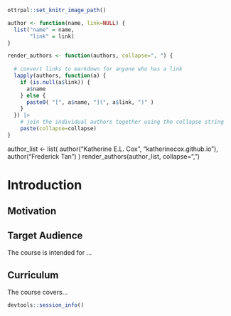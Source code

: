 
```r
ottrpal::set_knitr_image_path()
```

```r
author <- function(name, link=NULL) {
  list("name" = name,
       "link" = link)
}

render_authors <- function(authors, collapse=", ") {
  
  # convert links to markdown for anyone who has a link
  lapply(authors, function(a) {
    if (is.null(a$link)) {
      a$name
    } else {
      paste0( "[", a$name, "](", a$link, ")" )
    }
  }) |>
    # join the individual authors together using the collapse string
    paste(collapse=collapse)
}
```

::: {.section-authors}
author_list <- list(
  author("Katherine E.L. Cox", "katherinecox.github.io"),
  author("Frederick Tan")
)
render_authors(author_list, collapse=", ")
:::

# Introduction


## Motivation


## Target Audience  

The course is intended for ...

## Curriculum  

The course covers...


```r
devtools::session_info()
```

